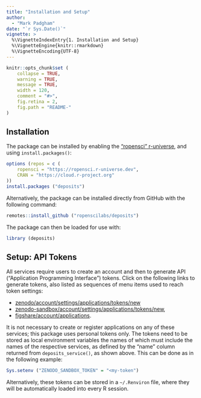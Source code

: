 ```yaml
---
title: "Installation and Setup"
author: 
  - "Mark Padgham"
date: "`r Sys.Date()`"
vignette: >
  %\VignetteIndexEntry{1. Installation and Setup}
  %\VignetteEngine{knitr::rmarkdown}
  %\VignetteEncoding{UTF-8}
---
```


```r
knitr::opts_chunk$set (
    collapse = TRUE,
    warning = TRUE,
    message = TRUE,
    width = 120,
    comment = "#>",
    fig.retina = 2,
    fig.path = "README-"
)
```

## Installation

The package can be installed by enabling the ["ropensci"
r-universe](https://ropensci.r-universe.dev), and using `install.packages()`:

```r
options (repos = c (
    ropensci = "https://ropensci.r-universe.dev",
    CRAN = "https://cloud.r-project.org"
))
install.packages ("deposits")
```

Alternatively, the package can be installed directly from GitHub with the
following command:

```r
remotes::install_github ("ropenscilabs/deposits")
```

The package can then be loaded for use with:

```r
library (deposits)
```

## Setup: API Tokens

All services require users to create an account and then to generate API
("Application Programming Interface") tokens. Click on the following links to
generate tokens, also listed as sequences of menu items used to reach token
settings:

- [zenodo/account/settings/applications/tokens/new](https://zenodo.org/account/settings/applications/tokens/new/)
- [zenodo-sandbox/account/settings/applications/tokens/new](https://sandbox.zenodo.org/account/settings/applications/tokens/new/),
- [figshare/account/applications](https://figshare.com/account/applications).

It is not necessary to create or register applications on any of these
services; this package uses personal tokens only. The tokens need to be 
stored as local environment variables the names of which must include the names
of the respective services, as defined by the "name" column returned from
`deposits_service()`, as shown above. This can be done as in the following
example:

```r
Sys.setenv ("ZENODO_SANDBOX_TOKEN" = "<my-token")
```

Alternatively, these tokens can be stored in a `~/.Renviron` file, where they
will be automatically loaded into every R session.
